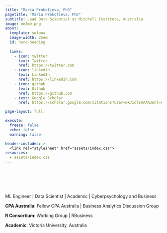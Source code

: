 ```yaml
---
title: "Maria Prokofieva, PhD"
pagetitle: "Maria Prokofieva, PhD"
subtitle: Lead Data Scientist at Mitchell Institute, Australia
image: me2me.png
about:
  template: solana
  image-width: 25em
  id: hero-heading
  
  links:
    - icon: twitter
      text: Twitter
      href: https://twitter.com
    - icon: linkedin
      text: LinkedIn
      href: https://linkedin.com
    - icon: github
      text: Github
      href: https://github.com
    - text: Google Scholar
      href: https://scholar.google.com/citations?user=mk7IdlsAAAAJ&hl=en&oi=ao

page-layout: full

execute: 
  freeze: false
  echo: false
  warning: false

header-includes: >
  <link rel="stylesheet" href="assets/index.css">
resources:
  - assets/index.css
---
```


<br><br>


::: {#hero-heading}

<br>

ML Engineer | Data Scientist | Academic | Cyberpsychology and Business <br> 

**CPA Australia**: Fellow CPA Australia | Business Analytics Discussion Group

**R Consortium**: Working Group | RBusiness

**Academic**: Victoria University, Australia



:::
<!-- hero-heading -->


